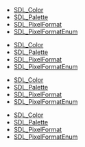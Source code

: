 <!-- DO NOT HAND-EDIT CATEGORY LISTS, THEY ARE AUTOGENERATED AND WILL BE OVERWRITTEN, BASED ON TAGS IN INDIVIDUAL PAGE FOOTERS. EDIT THOSE INSTEAD. -->
<!-- BEGIN CATEGORY LIST -->
* [[SDL_Color]]
* [[SDL_Palette]]
* [[SDL_PixelFormat]]
* [[SDL_PixelFormatEnum]]
<!-- END CATEGORY LIST -->
* [[SDL_Color]]
* [[SDL_Palette]]
* [[SDL_PixelFormat]]
* [[SDL_PixelFormatEnum]]
<!-- END CATEGORY LIST -->
* [[SDL_Color]]
* [[SDL_Palette]]
* [[SDL_PixelFormat]]
* [[SDL_PixelFormatEnum]]
<!-- END CATEGORY LIST -->
* [[SDL_Color]]
* [[SDL_Palette]]
* [[SDL_PixelFormat]]
* [[SDL_PixelFormatEnum]]
<!-- END CATEGORY LIST -->

